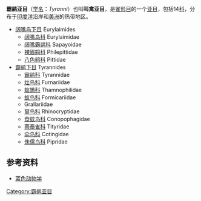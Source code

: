 {{automatic Taxobox
| fossil_range = {{Fossil range|始新世|現代}}
| image = Scissortailedfly700.JPG
| image_width = 200px
| image_caption = [[铗尾鸟|铗尾鸟]]（''Tyrannus forficatus''）
| taxon= Tyranni
}}
'''霸鹟亚目'''（[[学名|学名]]：''Tyranni''）也叫'''叫禽亚目'''，是[[雀形目|雀形目]]的一个[[亚目|亚目]]，包括14[[科_(生物)|科]]，分布于[[印度洋|印度洋]]沿岸和[[美洲|美洲]]的热带地区。

*[[阔嘴鸟下目|阔嘴鸟下目]] Eurylaimides
**[[阔嘴鸟科|阔嘴鸟科]] Eurylaimidae
**[[阔嘴霸鹟科|阔嘴霸鹟科]] Sapayoidae
**[[裸眉鸫科|裸眉鸫科]] Philepittidae
**[[八色鸫科|八色鸫科]] Pittidae
*[[霸鹟下目|霸鹟下目]] Tyrannides
**[[霸鹟科|霸鹟科]] Tyrannidae
**[[灶鸟科|灶鸟科]] Furnariidae
**[[蚁鵙科|蚁鵙科]] Thamnophilidae
**[[蚁鸟科|蚁鸟科]] Formicariidae
**Grallariidae
**[[窜鸟科|窜鸟科]] Rhinocryptidae
**[[食蚊鸟科|食蚊鸟科]] Conopophagidae
**[[蒂泰雀科|蒂泰雀科]] Tityridae
**[[伞鸟科|伞鸟科]] Cotingidae
**[[侏儒鸟科|侏儒鸟科]] Pipridae

==参考资料==
* [http://www.blueanimalbio.com/bird/quexingmu.htm#3 蓝色动物学] {{Wayback|url=http://www.blueanimalbio.com/bird/quexingmu.htm#3 |date=20130731162222 }}
{{Taxonbar|from=Q768526}}

[[Category:霸鹟亚目|Category:霸鹟亚目]]